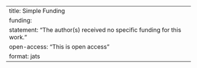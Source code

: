 ---
title: Simple Funding
funding: 
  statement: "The author(s) received no specific funding for this work."
  open-access: "This is open access"
format: jats
---